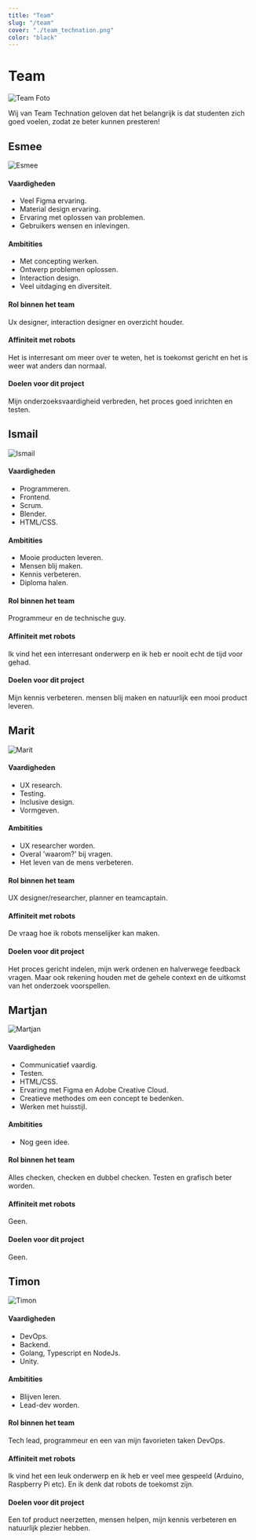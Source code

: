 ```yaml
---
title: "Team"
slug: "/team"
cover: "./team_technation.png"
color: "black"
---
```

# Team
![Team Foto](https://technation-hr.com/images/team/team_technation.png "Team Technation")

Wij van Team Technation geloven dat het belangrijk is dat studenten zich goed voelen, zodat ze beter kunnen presteren!
&nbsp;
## Esmee
![Esmee](https://technation-hr.com/images/team/esmee.png "Esmee")

#### Vaardigheden
- Veel Figma ervaring.
- Material design ervaring.
- Ervaring met oplossen van problemen.
- Gebruikers wensen en inlevingen.

#### Ambitities
- Met concepting werken.
- Ontwerp problemen oplossen.
- Interaction design.
- Veel uitdaging en diversiteit.

#### Rol binnen het team
Ux designer, interaction designer en overzicht houder.

#### Affiniteit met robots
Het is interresant om meer over te weten, het is toekomst gericht en het is weer wat anders dan normaal.

#### Doelen voor dit project
Mijn onderzoeksvaardigheid verbreden, het proces goed inrichten en testen. 
&nbsp;
## Ismail
![Ismail](https://technation-hr.com/images/team/ismail.png "Ismail")

#### Vaardigheden
- Programmeren.
- Frontend.
- Scrum.
- Blender.
- HTML/CSS.

#### Ambitities
- Mooie producten leveren.
- Mensen blij maken.
- Kennis verbeteren.
- Diploma halen.

#### Rol binnen het team
Programmeur en de technische guy.

#### Affiniteit met robots
Ik vind het een interresant onderwerp en ik heb er nooit echt de tijd voor gehad.

#### Doelen voor dit project
Mijn kennis verbeteren. mensen blij maken en natuurlijk een mooi product leveren.
&nbsp;
## Marit
![Marit](https://technation-hr.com/images/team/marit.png "Marit")

#### Vaardigheden
- UX research.
- Testing.
- Inclusive design.
- Vormgeven.

#### Ambitities
- UX researcher worden.
- Overal 'waarom?' bij vragen.
- Het leven van de mens verbeteren.

#### Rol binnen het team
UX designer/researcher, planner en teamcaptain.

#### Affiniteit met robots
De vraag hoe ik robots menselijker kan maken.

#### Doelen voor dit project
Het proces gericht indelen, mijn werk ordenen en halverwege feedback vragen.
Maar ook rekening houden met de gehele context en de uitkomst van het onderzoek voorspellen.
&nbsp;
## Martjan
![Martjan](https://technation-hr.com/images/team/martjan.png "Martjan")

#### Vaardigheden
- Communicatief vaardig.
- Testen.
- HTML/CSS.
- Ervaring met Figma en Adobe Creative Cloud.
- Creatieve methodes om een concept te bedenken.
- Werken met huisstijl.

#### Ambitities
- Nog geen idee.

#### Rol binnen het team
Alles checken, checken en dubbel checken. Testen en grafisch beter worden.

#### Affiniteit met robots
Geen.

#### Doelen voor dit project
Geen.
&nbsp;
## Timon
![Timon](https://technation-hr.com/images/team/timon.png "Timon")

#### Vaardigheden
- DevOps.
- Backend.
- Golang, Typescript en NodeJs.
- Unity.

#### Ambitities
- Blijven leren.
- Lead-dev worden.

#### Rol binnen het team
Tech lead, programmeur en een van mijn favorieten taken DevOps.

#### Affiniteit met robots
Ik vind het een leuk onderwerp en ik heb er veel mee gespeeld (Arduino, Raspberry Pi etc).
En ik denk dat robots de toekomst zijn.

#### Doelen voor dit project
Een tof product neerzetten, mensen helpen, mijn kennis verbeteren en natuurlijk plezier hebben.
